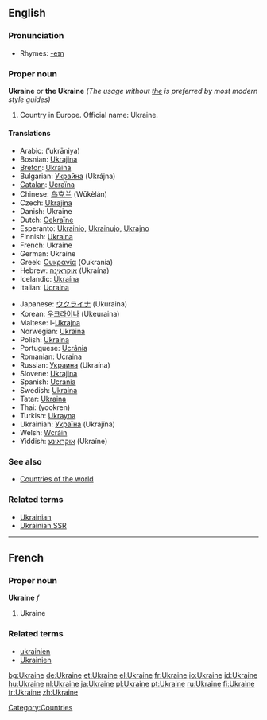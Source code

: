 ==English==

{{wikipedia}}

===Pronunciation===
*Rhymes: [[Rhymes:English:-eɪn|-eɪn]]

===Proper noun===
'''Ukraine''' or '''the Ukraine''' ''(The usage without <u>the</u> is preferred by most modern style guides)''

# Country in Europe. Official name: Ukraine.

====Translations====
{{top}}
*Arabic: {{ARchar|[[أوكرانيا]]}} (’ukrāniya) {{f}}
*Bosnian: [[Ukrajina]] {{f}}
*[[Breton]]: [[Ukraina]]
*Bulgarian: [[Украйна]] (Ukrájna)
*[[Catalan]]: [[Ucraïna]] {{f}}
*Chinese: [[乌克兰]] (Wūkèlán)
*Czech: [[Ukrajina]]
*Danish: Ukraine
*Dutch: [[Oekraïne]]
*Esperanto: [[Ukrainio]], [[Ukrainujo]], [[Ukrajno]]
*Finnish: [[Ukraina]]
*French: Ukraine
*German: Ukraine
*Greek: [[Ουκρανία]] (Oukranía) {{f}}
*Hebrew: [[אוקראינה]] (Ukraína)
*Icelandic: [[Úkraína]] {{f}}
*Italian: [[Ucraina]] {{f}}
{{mid}}
*Japanese: [[ウクライナ]] (Ukuraina)
*Korean: [[우크라이나]] (Ukeuraina)
*Maltese: l-[[Ukrajna]]
*Norwegian: [[Ukraina]]
*Polish: [[Ukraina]] {{f}}
*Portuguese: [[Ucrânia]] {{f}}
*Romanian: [[Ucraina]] {{f}}
*Russian: [[Украина]] (Ukraína) {{f}}
*Slovene: [[Ukrajina]] {{f}}
*Spanish: [[Ucrania]] {{f}}
*Swedish: [[Ukraina]]
*Tatar: [[Ukraina#Tatar|Ukraina]]
*Thai: {{THchar|[[ยูเครน]]}} (yookren)
*Turkish: [[Ukrayna]]
*Ukrainian: [[Україна]] (Ukrajína) {{f}}
*Welsh: [[Wcráin]]
*Yiddish: [[אוקראַינע]] (Ukraíne)
{{bottom}}

===See also===
*[[Countries of the world]]

===Related terms===
* [[Ukrainian]]
* [[Ukrainian SSR]]

[[Category:Countries]]


----

==French==
===Proper noun===
'''Ukraine''' ''f''

# Ukraine

===Related terms===
*[[ukrainien]]
*[[Ukrainien]]

[[bg:Ukraine]]
[[de:Ukraine]]
[[et:Ukraine]]
[[el:Ukraine]]
[[fr:Ukraine]]
[[io:Ukraine]]
[[id:Ukraine]]
[[hu:Ukraine]]
[[nl:Ukraine]]
[[ja:Ukraine]]
[[pl:Ukraine]]
[[pt:Ukraine]]
[[ru:Ukraine]]
[[fi:Ukraine]]
[[tr:Ukraine]]
[[zh:Ukraine]]